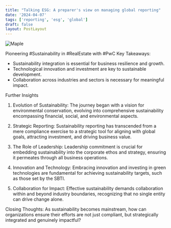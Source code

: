 ```yaml
---
title: "Talking ESG: A preparer's view on managing global reporting"
date: '2024-04-07'
tags: ['reporting', 'esg', 'global']
draft: false
layout: PostLayout
---
```


<div className="flex justify-center">
<div className="my-1 w-full px-2 xl:my-1 xl:w-1/2 xl:px-2">
    <img src="https://willpolesa.pythonanywhere.com/static/podcast_thumbnails/recmGq54ny3r5QlOMpodcast_thumbnail.jpg" alt="Maple" className="mx-auto h-58 w-auto" />
</div>
</div>

Pioneering #Sustainability in #RealEstate with #PwC
Key Takeaways:
- Sustainability integration is essential for business resilience and growth.
- Technological innovation and investment are key to sustainable development.
- Collaboration across industries and sectors is necessary for meaningful impact.

Further Insights
1. Evolution of Sustainability:
The journey began with a vision for environmental conservation, evolving into comprehensive sustainability encompassing financial, social, and environmental aspects.

2. Strategic Reporting:
Sustainability reporting has transcended from a mere compliance exercise to a strategic tool for aligning with global goals, attracting investment, and driving business value.

3. The Role of Leadership:
Leadership commitment is crucial for embedding sustainability into the corporate ethos and strategy, ensuring it permeates through all business operations.

4. Innovation and Technology:
Embracing innovation and investing in green technologies are fundamental for achieving sustainability targets, such as those set by the SBTI.

5. Collaboration for Impact:
Effective sustainability demands collaboration within and beyond industry boundaries, recognizing that no single entity can drive change alone.

Closing Thoughts:
As sustainability becomes mainstream, how can organizations ensure their efforts are not just compliant, but strategically integrated and genuinely impactful?
